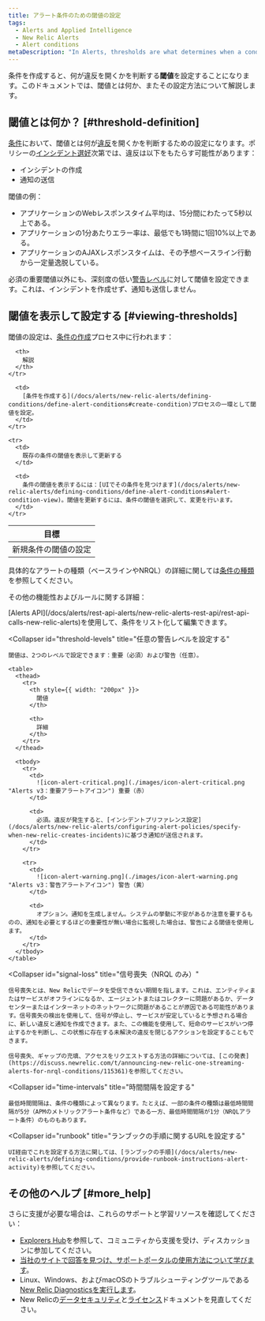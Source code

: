 ```yaml
---
title: アラート条件のための閾値の設定
tags:
  - Alerts and Applied Intelligence
  - New Relic Alerts
  - Alert conditions
metaDescription: "In Alerts, thresholds are what determines when a condition will trigger a violation."
---
```


条件を作成すると、何が違反を開くかを判断する**閾値**を設定することになります。このドキュメントでは、閾値とは何か、またその設定方法について解説します。

## 閾値とは何か？ [#threshold-definition]

[条件](/docs/using-new-relic/welcome-new-relic/get-started/glossary#alert-condition)において、閾値とは何が[違反](/docs/using-new-relic/welcome-new-relic/get-started/glossary#alert-violation)を開くかを判断するための設定になります。ポリシーの[インシデント選好](/docs/alerts/new-relic-alerts/configuring-alert-policies/specify-when-new-relic-creates-incidents)次第では、違反は以下をもたらす可能性があります：

* インシデントの作成
* 通知の送信

閾値の例：

* アプリケーションのWebレスポンスタイム平均は、15分間にわたって5秒以上である。
* アプリケーションの1分あたりエラー率は、最低でも1時間に1回10%以上である。
* アプリケーションのAJAXレスポンスタイムは、その予想ベースライン行動から一定量逸脱している。

必須の重要閾値以外にも、深刻度の低い[警告レベル](#threshold-levels)に対して閾値を設定できます。これは、インシデントを作成せず、通知も送信しません。

## 閾値を表示して設定する [#viewing-thresholds]

閾値の設定は、[条件の作成](/docs/alerts/new-relic-alerts/defining-conditions/define-alert-conditions)プロセス中に行われます：

<table>
  <thead>
    <tr>
      <th style={{ width: "220px" }}>
        目標
      </th>

      <th>
        解説
      </th>
    </tr>
  </thead>

  <tbody>
    <tr>
      <td>
        新規条件の閾値の設定
      </td>

      <td>
        [条件を作成する](/docs/alerts/new-relic-alerts/defining-conditions/define-alert-conditions#create-condition)プロセスの一環として閾値を設定。
      </td>
    </tr>

    <tr>
      <td>
        既存の条件の閾値を表示して更新する
      </td>

      <td>
        条件の閾値を表示するには：[UIでその条件を見つけます](/docs/alerts/new-relic-alerts/defining-conditions/define-alert-conditions#alert-condition-view)。閾値を更新するには、条件の閾値を選択して、変更を行います。
      </td>
    </tr>
  </tbody>
</table>

具体的なアラートの種類（ベースラインやNRQL）の詳細に関しては[条件の種類](/docs/alerts/new-relic-alerts/defining-conditions/define-alert-conditions#condition-types)を参照してください。

その他の機能性およびルールに関する詳細：

<CollapserGroup>
  <Collapser
    id="use-api"
    title="アラートAPIを使用する"
  >
    [Alerts API](/docs/alerts/rest-api-alerts/new-relic-alerts-rest-api/rest-api-calls-new-relic-alerts)を使用して、条件をリスト化して編集できます。
  </Collapser>

  <Collapser
    id="threshold-levels"
    title="任意の警告レベルを設定する"
  >
    閾値は、2つのレベルで設定できます：重要（必須）および警告（任意）。

    <table>
      <thead>
        <tr>
          <th style={{ width: "200px" }}>
            閾値
          </th>

          <th>
            詳細
          </th>
        </tr>
      </thead>

      <tbody>
        <tr>
          <td>
            ![icon-alert-critical.png](./images/icon-alert-critical.png "Alerts v3：重要アラートアイコン") 重要（赤）
          </td>

          <td>
            必須。違反が発生すると、[インシデントプリファレンス設定](/docs/alerts/new-relic-alerts/configuring-alert-policies/specify-when-new-relic-creates-incidents)に基づき通知が送信されます。
          </td>
        </tr>

        <tr>
          <td>
            ![icon-alert-warning.png](./images/icon-alert-warning.png "Alerts v3：警告アラートアイコン") 警告（黄）
          </td>

          <td>
            オプション。通知を生成しません。システムの挙動に不安があるか注意を要するものの、通知を必要とするほどの重要性が無い場合に監視した場合は、警告による閾値を使用します。
          </td>
        </tr>
      </tbody>
    </table>
  </Collapser>

  <Collapser
    id="signal-loss"
    title="信号喪失（NRQL のみ）"
  >
    信号喪失とは、New Relicでデータを受信できない期間を指します。これは、エンティティまたはサービスがオフラインになるか、エージェントまたはコレクターに問題があるか、データセンターまたはインターネットのネットワークに問題があることが原因である可能性があります。信号喪失の検出を使用して、信号が停止し、サービスが安定していると予想される場合に、新しい違反と通知を作成できます。また、この機能を使用して、短命のサービスがいつ停止するかを判断し、この状態に存在する未解決の違反を閉じるアクションを設定することもできます。

    信号喪失、ギャップの充填、アクセスをリクエストする方法の詳細については、[この発表](https://discuss.newrelic.com/t/announcing-new-relic-one-streaming-alerts-for-nrql-conditions/115361)を参照してください。
  </Collapser>

  <Collapser
    id="time-intervals"
    title="時間間隔を設定する"
  >
    最低時間間隔は、条件の種類によって異なります。たとえば、一部の条件の種類は最低時間間隔が5分（APMのメトリックアラート条件など）である一方、最低時間間隔が1分（NRQLアラート条件）のものもあります。
  </Collapser>

  <Collapser
    id="runbook"
    title="ランブックの手順に関するURLを設定する"
  >
    UI経由でこれを設定する方法に関しては、[ランブックの手順](/docs/alerts/new-relic-alerts/defining-conditions/provide-runbook-instructions-alert-activity)を参照してください。
  </Collapser>
</CollapserGroup>

## その他のヘルプ [#more_help]

さらに支援が必要な場合は、これらのサポートと学習リソースを確認してください：

* [Explorers Hub](https://discuss.newrelic.com/)を参照して、コミュニティから支援を受け、ディスカッションに参加してください。
* [当社のサイトで回答を見つけ、サポートポータルの使用方法について学びます](/docs/using-new-relic/welcome-new-relic/get-started/find-help-use-support-portal)。
* Linux、Windows、およびmacOSのトラブルシューティングツールである[New Relic Diagnosticsを実行します](/docs/using-new-relic/cross-product-functions/troubleshooting/new-relic-diagnostics)。
* New Relicの[データセキュリティ](/docs/security)と[ライセンス](/docs/licenses)ドキュメントを見直してください。
